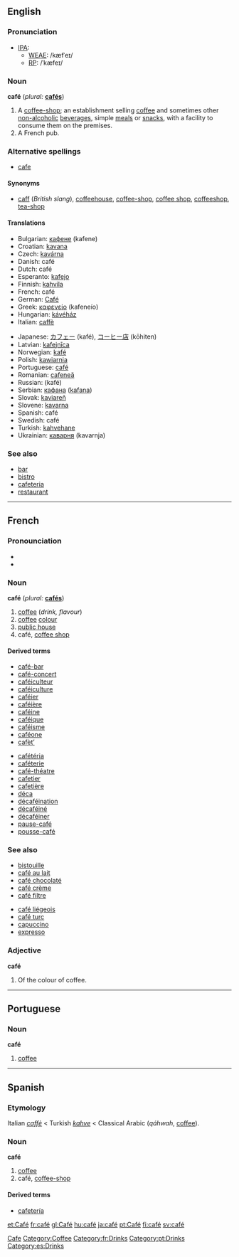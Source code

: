 ==English==

===Pronunciation===
*[[IPA]]:
**[[WEAE]]: /kæfˈeɪ/
**[[RP]]: /ˈkæfeɪ/

===Noun===
'''café''' (''plural:'' '''[[cafés]]''')

# A [[coffee-shop]]; an establishment selling [[coffee]] and sometimes other [[non-alcoholic]] [[beverage]]s, simple [[meal]]s or [[snack]]s, with a facility to consume them on the premises.
# A French pub.

===Alternative spellings===
*[[cafe]]

====Synonyms====
* [[caff]] (''British slang''), [[coffeehouse]], [[coffee-shop]], [[coffee shop]], [[coffeeshop]], [[tea-shop]]

====Translations====
{{top}}
*Bulgarian: [[кафене]] (kafene) {{n}}
*Croatian: [[kavana]] {{f}}
*Czech: [[kavárna]] {{f}}
*Danish: café {{n}}
*Dutch: café {{n}}
*Esperanto: [[kafejo]]
*Finnish: [[kahvila]]
*French: café {{m}}
*German: [[Café]] {{n}}
*Greek: [[καφενείο]] (kafeneío) {{n}}
*Hungarian: [[kávéház]]
*Italian: [[caffè]] {{m}}
{{mid}}
*Japanese: [[カフェー]] (kafé), [[コーヒー店]] (kōhiten)
*Latvian: [[kafejnīca]] {{f}}
*Norwegian: [[kafé]]
*Polish: [[kawiarnia]] {{f}}
*Portuguese: [[café]] {{m}}
*Romanian: [[cafeneă]] {{f}}
*Russian: {{RUchar|[[кафе|кафе́]]}} (kafé)
*Serbian: [[кафана]] ([[kafana]]) {{f}}
*Slovak: [[kaviareň]] {{f}}
*Slovene: [[kavarna]] {{f}}
*Spanish: café {{m}}
*Swedish: café {{n}}
*Turkish: [[kahvehane]]
*Ukrainian: [[каварня]] (kavarnja) {{f}}
{{bottom}}

===See also===
*[[bar]]<!--serves alcoholic-->
*[[bistro]]<!--serves more substantial food than a café-->
*[[cafeteria]]<!--serves more substantial food than a café-->
*[[restaurant]]<!--serves more substantial food than a café-->

----
==French==

===Pronounciation===
* {{IPA|/ka.fe/}}
* {{SAMPA|/ka.fe/}}

{{audio|Image:Fr-du café-fr.ogg|Standard French (West France)}}

===Noun===
'''café''' {{m}} (''plural:'' '''[[cafés]]''')
# [[coffee]] (''drink, flavour'')
# [[coffee]] [[colour]]
# [[public house]]<!--really? I thought that was a "bar"-->
# café, [[coffee shop]]

====Derived terms====
{{top}}
* [[café-bar]] 
* [[café-concert]] 
* [[caféiculteur]] 
* [[caféiculture]] 
* [[caféier]]
* [[caféière]] 
* [[caféine]] 
* [[caféique]] 
* [[caféisme]] 
* [[caféone]] 
* [[cafèt’]] 
{{mid}}
* [[cafétéria]]
* [[caféterie]]
* [[café-théatre]] 
* [[cafetier]] 
* [[cafetière]] 
* [[déca]] 
* [[décaféination]] 
* [[décaféiné]] 
* [[décaféiner]] 
* [[pause-café]] 
* [[pousse-café]] 
{{bottom}}

===See also===
{{top}}
* [[bistouille]]
* [[café au lait]]
* [[café chocolaté]]
* [[café crème]]
* [[café filtre]]
{{mid}}
* [[café liégeois]]
* [[café turc]]
* [[capuccino]]
* [[expresso]]
{{bottom}}


===Adjective===
'''café'''
# Of the colour of coffee.

----

==Portuguese==
===Noun===
'''café''' {{m}}

# [[coffee]]

----
==Spanish==
===Etymology===
Italian ''[[caffè]]'' < Turkish ''[[kahve]]'' < Classical Arabic {{ARchar|[[قهوة]]}} (''qáhwah'', [[coffee]]).

===Noun===
'''café''' {{m}}

#[[coffee]]
#café, [[coffee-shop]]

====Derived terms====
*[[cafetería]]

[[Category:English words spelled with diacritics or ligatures|Cafe]]
[[Category:Coffee]]
[[Category:fr:Drinks]]
[[Category:pt:Drinks]]
[[Category:es:Drinks]]

[[et:Café]]
[[fr:café]]
[[gl:Café]]
[[hu:café]]
[[ja:café]]
[[pt:Café]]
[[fi:café]]
[[sv:café]]